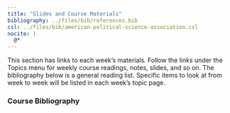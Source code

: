 ```yaml
---
title: "Slides and Course Materials"
bibliography: ../files/bib/references.bib
csl: ../files/bib/american-political-science-association.csl
nocite: |
  @*
---
```


This section has links to each week's materials. Follow the links under the Topics menu for weekly course readings, notes, slides, and so on. The bibliography below is a general reading list. Specific items to look at from week to week will be listed in each week's topic page. 

### Course Bibliography

::: {#refs}
:::
